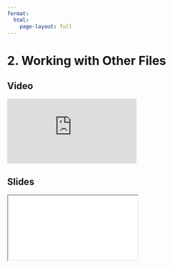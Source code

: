 ```yaml
---
format:
  html:
    page-layout: full
---
```


# 2. Working with Other Files

::: {.panel-tabset .nav-pills}

## Video

<iframe
    class="video"
    src="https://www.youtube.com/embed/cZwBfjQpHTU?start=176&end=476&rel=0" 
    title="Module 7 Video - Working with Other Files"
    frameborder="0"
    allow="accelerometer; autoplay; clipboard-write; encrypted-media; gyroscope; picture-in-picture"
    allowfullscreen
></iframe>

## Slides

<iframe
    class="slide-deck"
    src="slides/module7_05.html"
></iframe>

:::
